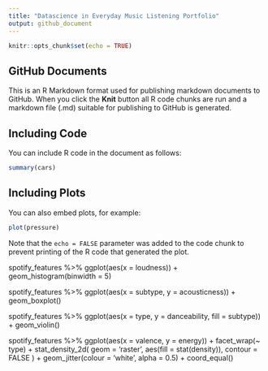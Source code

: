 ```yaml
---
title: "Datascience in Everyday Music Listening Portfolio"
output: github_document
---
```


```r
knitr::opts_chunk$set(echo = TRUE)
```

## GitHub Documents

This is an R Markdown format used for publishing markdown documents to GitHub. When you click the **Knit** button all R code chunks are run and a markdown file (.md) suitable for publishing to GitHub is generated.

## Including Code

You can include R code in the document as follows:

```r
summary(cars)
```

## Including Plots

You can also embed plots, for example:

```r
plot(pressure)
```

Note that the `echo = FALSE` parameter was added to the code chunk to prevent printing of the R code that generated the plot.

spotify_features %>% 
  ggplot(aes(x = loudness)) +
  geom_histogram(binwidth = 5)
  
spotify_features %>% 
  ggplot(aes(x = subtype, y = acousticness)) +
  geom_boxplot()
  
spotify_features %>% 
  ggplot(aes(x = type, y = danceability, fill = subtype)) +
  geom_violin()
  
spotify_features %>% 
  ggplot(aes(x = valence, y = energy)) + 
  facet_wrap(~ type) +
  stat_density_2d(
    geom = 'raster', 
    aes(fill = stat(density)), 
    contour = FALSE
  ) + 
  geom_jitter(colour = 'white', alpha = 0.5) + 
  coord_equal()